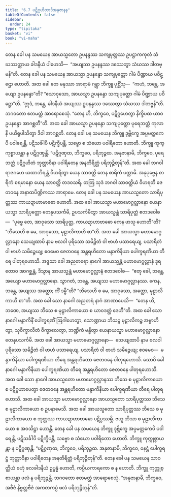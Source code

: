 ```yaml
---
title: "6.7 ပဋိဂ္ဂဟိတာဒိအနုဇာနန"
tableOfContents: false
sidebar:
  order: 24
type: "tipitaka"
basket: "vi"
book: "vi-maha"
---
```



<DynamicBreadcrumb />

<Division number="277" book="vi-maha">

<Paragraph number="1260" book="vi-maha">
တေန ခေါ ပန သမယေန အာယသ္မတော ဥပနန္ဒဿ သကျပုတ္တဿ ဥပဋ္ဌာကကုလံ သံဃဿတ္ထာယ ခါဒနီယံ ပါဟေသိ—  “အယျဿ ဥပနန္ဒဿ ဒဿေတွာ သံဃဿ ဒါတဗ္ဗန်”တိ. တေန ခေါ ပန သမယေန အာယသ္မာ ဥပနန္ဒော သကျပုတ္တော ဂါမံ ပိဏ္ဍာယ ပဝိဋ္ဌော ဟောတိ. အထ ခေါ တေ မနုဿာ အာရာမံ ဂန္တွာ ဘိက္ခူ ပုစ္ဆိံသု—  “ကဟံ, ဘန္တေ, အယျော ဥပနန္ဒော”တိ? “ဧသာဝုသော, အာယသ္မာ ဥပနန္ဒော သကျပုတ္တော ဂါမံ ပိဏ္ဍာယ ပဝိဋ္ဌော”တိ. “ဣဒံ, ဘန္တေ, ခါဒနီယံ အယျဿ ဥပနန္ဒဿ ဒဿေတွာ သံဃဿ ဒါတဗ္ဗန်”တိ. ဘဂဝတော ဧတမတ္ထံ အာရောစေသုံ. “တေန ဟိ, ဘိက္ခဝေ, ပဋိဂ္ဂဟေတွာ နိက္ခိပထ ယာဝ ဥပနန္ဒော အာဂစ္ဆတီ”တိ. အထ ခေါ အာယသ္မာ ဥပနန္ဒော သကျပုတ္တော ပုရေဘတ္တံ ကုလာနိ ပယိရုပါသိတွာ ဒိဝါ အာဂစ္ဆတိ. တေန ခေါ ပန သမယေန ဘိက္ခူ ဒုဗ္ဘိက္ခေ အပ္ပမတ္တကေပိ ပဝါရေန္တိ, ပဋိသင်္ခါပိ ပဋိက္ခိပန္တိ, သဗ္ဗော စ သံဃော ပဝါရိတော ဟောတိ. ဘိက္ခူ ကုက္ကုစ္စာယန္တာ န ပဋိဂ္ဂဏှန္တိ. “ပဋိဂ္ဂဏှထ, ဘိက္ခဝေ, ပရိဘုဉ္ဇထ. အနုဇာနာမိ, ဘိက္ခဝေ, ပုရေဘတ္တံ ပဋိဂ္ဂဟိတံ ဘုတ္တာဝိနာ ပဝါရိတေန အနတိရိတ္တံ ပရိဘုဉ္ဇိတုန်”တိ.
</Paragraph>

</Division>
<Division number="278" book="vi-maha">

<Paragraph number="1261" book="vi-maha">
အထ ခေါ ဘဂဝါ ရာဇဂဟေ ယထာဘိရန္တံ ဝိဟရိတွာ ယေန သာဝတ္ထိ တေန စာရိကံ ပက္ကာမိ. အနုပုဗ္ဗေန စာရိကံ စရမာနော ယေန သာဝတ္ထိ တဒဝသရိ. တတြ သုဒံ ဘဂဝါ သာဝတ္ထိယံ ဝိဟရတိ ဇေတဝနေ အနာထပိဏ္ဍိကဿ အာရာမေ. တေန ခေါ ပန သမယေန အာယသ္မတော သာရိပုတ္တဿ ကာယဍာဟာဗာဓော ဟောတိ. အထ ခေါ အာယသ္မာ မဟာမောဂ္ဂလ္လာနော ယေနာယသ္မာ သာရိပုတ္တော တေနုပသင်္ကမိ, ဥပသင်္ကမိတွာ အာယသ္မန္တံ သာရိပုတ္တံ ဧတဒဝေါစ—  “ပုဗ္ဗေ တေ, အာဝုသော သာရိပုတ္တ, ကာယဍာဟာဗာဓော ကေန ဖာသု ဟောတီ”တိ? “ဘိသေဟိ စ မေ, အာဝုသော, မုဠာလိကာဟိ စာ”တိ. အထ ခေါ အာယသ္မာ မဟာမောဂ္ဂလ္လာနော သေယျထာပိ နာမ ဗလဝါ ပုရိသော သမိဉ္ဇိတံ ဝါ ဗာဟံ ပသာရေယျ, ပသာရိတံ ဝါ ဗာဟံ သမိဉ္ဇေယျ; ဧဝမေဝ ဇေတဝနေ အန္တရဟိတော မန္ဒာကိနိယာ ပေါက္ခရဏိယာ တီရေ ပါတုရဟောသိ. အဒ္ဒသာ ခေါ အညတရော နာဂေါ အာယသ္မန္တံ မဟာမောဂ္ဂလ္လာနံ ဒူရတောဝ အာဂစ္ဆန္တံ, ဒိသွာန အာယသ္မန္တံ မဟာမောဂ္ဂလ္လာနံ ဧတဒဝေါစ—  “ဧတု ခေါ, ဘန္တေ, အယျော မဟာမောဂ္ဂလ္လာနော. သွာဂတံ, ဘန္တေ, အယျဿ မဟာမောဂ္ဂလ္လာနဿ. ကေန, ဘန္တေ, အယျဿ အတ္ထော; ကိံ ဒမ္မီ”တိ? “ဘိသေဟိ စ မေ, အာဝုသော, အတ္ထော, မုဠာလိကာဟိ စာ”တိ.
</Paragraph>

<Paragraph number="1262" book="vi-maha">
အထ ခေါ သော နာဂေါ အညတရံ နာဂံ အာဏာပေသိ—  “တေန ဟိ, ဘဏေ, အယျဿ ဘိသေ စ မုဠာလိကာယော စ ယာဝဒတ္ထံ ဒေဟီ”တိ. အထ ခေါ သော နာဂေါ မန္ဒာကိနိံ ပေါက္ခရဏိံ ဩဂါဟေတွာ, သောဏ္ဍာယ ဘိသဉ္စ မုဠာလိကဉ္စ အဗ္ဗာဟိတွာ, သုဝိက္ခာလိတံ ဝိက္ခာလေတွာ, ဘဏ္ဍိကံ ဗန္ဓိတွာ ယေနာယသ္မာ မဟာမောဂ္ဂလ္လာနော တေနုပသင်္ကမိ. အထ ခေါ အာယသ္မာ မဟာမောဂ္ဂလ္လာနော—  သေယျထာပိ နာမ ဗလဝါ ပုရိသော သမိဉ္ဇိတံ ဝါ ဗာဟံ ပသာရေယျ, ပသာရိတံ ဝါ ဗာဟံ သမိဉ္ဇေယျ; ဧဝမေဝ—  မန္ဒာကိနိယာ ပေါက္ခရဏိယာ တီရေ အန္တရဟိတော ဇေတဝနေ ပါတုရဟောသိ. သောပိ ခေါ နာဂေါ မန္ဒာကိနိယာ ပေါက္ခရဏိယာ တီရေ အန္တရဟိတော ဇေတဝနေ ပါတုရဟောသိ. အထ ခေါ သော နာဂေါ အာယသ္မတော မဟာမောဂ္ဂလ္လာနဿ ဘိသေ စ မုဠာလိကာယော စ ပဋိဂ္ဂဟာပေတွာ ဇေတဝနေ အန္တရဟိတော မန္ဒာကိနိယာ ပေါက္ခရဏိယာ တီရေ ပါတုရဟောသိ. အထ ခေါ အာယသ္မာ မဟာမောဂ္ဂလ္လာနော အာယသ္မတော သာရိပုတ္တဿ ဘိသေ စ မုဠာလိကာယော စ ဥပနာမေသိ. အထ ခေါ အာယသ္မတော သာရိပုတ္တဿ ဘိသေ စ မုဠာလိကာယော စ ဘုတ္တဿ ကာယဍာဟာဗာဓော ပဋိပ္ပဿမ္ဘိ. ဗဟူ ဘိသာ စ မုဠာလိကာယော စ အဝသိဋ္ဌာ ဟောန္တိ. တေန ခေါ ပန သမယေန ဘိက္ခူ ဒုဗ္ဘိက္ခေ အပ္ပမတ္တကေပိ ပဝါရေန္တိ, ပဋိသင်္ခါပိ ပဋိက္ခိပန္တိ, သဗ္ဗော စ သံဃော ပဝါရိတော ဟောတိ. ဘိက္ခူ ကုက္ကုစ္စာယန္တာ န ပဋိဂ္ဂဏှန္တိ. “ပဋိဂ္ဂဏှထ, ဘိက္ခဝေ, ပရိဘုဉ္ဇထ. အနုဇာနာမိ, ဘိက္ခဝေ, ဝနဋ္ဌံ ပေါက္ခရဋ္ဌံ ဘုတ္တာဝိနာ ပဝါရိတေန အနတိရိတ္တံ ပရိဘုဉ္ဇိတုန်”တိ.
</Paragraph>

<Paragraph number="1263" book="vi-maha">
တေန ခေါ ပန သမယေန သာဝတ္ထိယံ ဗဟုံ ဖလခါဒနီယံ ဥပ္ပန္နံ ဟောတိ, ကပ္ပိယကာရကော စ န ဟောတိ. ဘိက္ခူ ကုက္ကုစ္စာယန္တာ ဖလံ န ပရိဘုဉ္ဇန္တိ. ဘဂဝတော ဧတမတ္ထံ အာရောစေသုံ. “အနုဇာနာမိ, ဘိက္ခဝေ, အဗီဇံ နိဗ္ဗတ္တဗီဇံ အကတကပ္ပံ ဖလံ ပရိဘုဉ္ဇိတုန်”တိ.
</Paragraph>
</Division>
